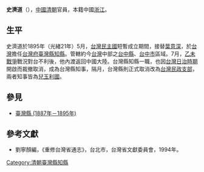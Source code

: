 '''史濟道'''（{{bd|？||？||}}），[[中國|中國]][[清朝|清朝]]官員，本籍中國[[浙江|浙江]]。
==生平==
史濟道於1895年（光緒21年）5月，[[台灣民主國|台灣民主國]]短暫成立期間，接替[[葉意深|葉意深]]，於[[台灣|台灣]]擔任[[台灣府|台灣府]][[臺灣縣_(1887年－1895年)|臺灣縣]][[知縣|知縣]]。管轄約今[[台灣|台灣]]中部之[[台中縣|台中縣]]、[[台中市|台中市]]區域。7月，[[乙未戰爭|乙未戰爭]]戰況對台不利後，他內渡返回中國大陸。台灣縣知縣一職，也因[[台灣日治時期|台灣日治時期]]開啟而裁撤取消，成為台灣縣知事，隔月，台灣縣則正式取消改為[[台灣民政支部|台灣民政支部]]，兩者知事皆為[[兒玉利國|兒玉利國]]。
{{start box}}
{{s-before|[[葉意深|葉意深]]}}
{{s-title|[[台灣府|台灣府]][[臺灣縣_(1887年－1895年)|臺灣縣]][[知縣|知縣]] |1895年上任}}
{{s-after|[[兒玉利國|兒玉利國]]（[[臺中縣_(日治時期)|台灣縣]][[知事|知事]]；台灣日治時期）}}
{{end box}}

==參見==
*[[臺灣縣_(1887年－1895年)|臺灣縣 (1887年－1895年)]]

==參考文獻==
*劉寧顏編，《重修台灣省通志》，台北市，台灣省文獻委員會，1994年。

[[Category:清朝臺灣縣知縣|Category:清朝臺灣縣知縣]]